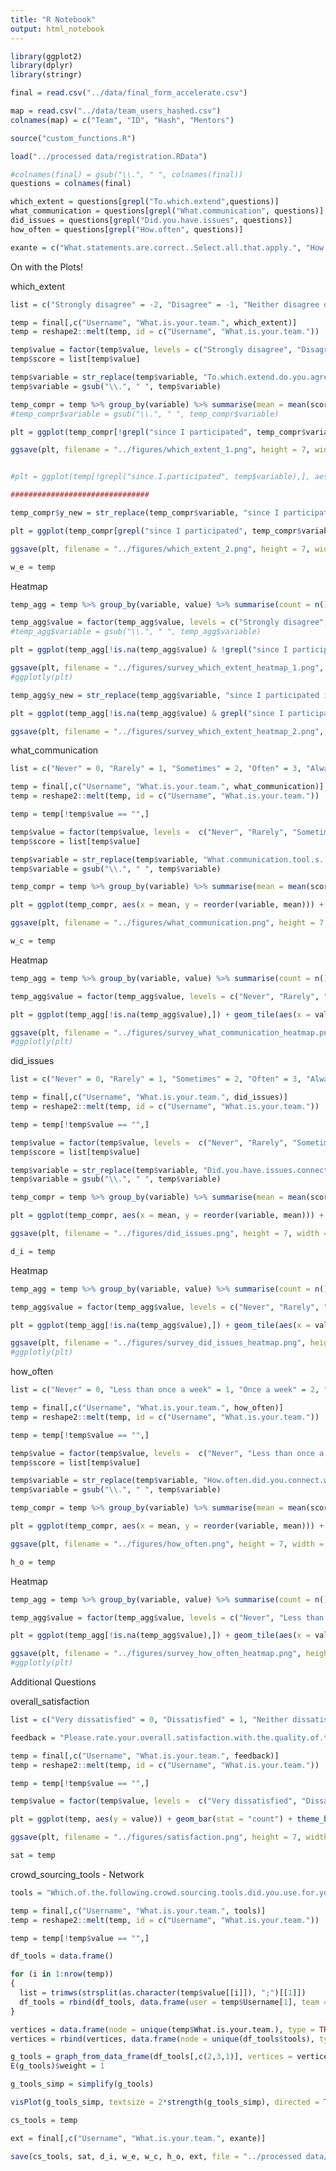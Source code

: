```yaml
---
title: "R Notebook"
output: html_notebook
---
```


```r

library(ggplot2)
library(dplyr)
library(stringr)

final = read.csv("../data/final_form_accelerate.csv")

map = read.csv("../data/team_users_hashed.csv")
colnames(map) = c("Team", "ID", "Hash", "Mentors")

source("custom_functions.R")

load("../processed data/registration.RData")

```

```r

#colnames(final) = gsub("\\.", " ", colnames(final))
questions = colnames(final)

which_extent = questions[grepl("To.which.extend",questions)]
what_communication = questions[grepl("What.communication", questions)]
did_issues = questions[grepl("Did.you.have.issues", questions)]
how_often = questions[grepl("How.often", questions)]

exante = c("What.statements.are.correct..Select.all.that.apply.", "How.can.citizen.scientists.help.produce.data.on.the.status.of.SDGs.")

```

On with the Plots!

which_extent

```r

list = c("Strongly disagree" = -2, "Disagree" = -1, "Neither disagree or agree" = 0, "Agree" = 1, "Strongly agree" = 2)

temp = final[,c("Username", "What.is.your.team.", which_extent)]
temp = reshape2::melt(temp, id = c("Username", "What.is.your.team."))

temp$value = factor(temp$value, levels = c("Strongly disagree", "Disagree", "Neither disagree or agree", "Agree", "Strongly agree"))
temp$score = list[temp$value]

temp$variable = str_replace(temp$variable, "To.which.extend.do.you.agree.to.the.following.statements...", "")
temp$variable = gsub("\\.", " ", temp$variable)

temp_compr = temp %>% group_by(variable) %>% summarise(mean = mean(score, na.rm = TRUE), se = se(score))
#temp_compr$variable = gsub("\\.", " ", temp_compr$variable)

plt = ggplot(temp_compr[!grepl("since I participated", temp_compr$variable),], aes(x = mean, y = reorder(variable, mean))) + geom_point() + theme_bw(base_size = 15) + geom_errorbar(aes(xmin = mean-se, xmax = mean+se), width = 0) + xlab("Response Score") + ylab("Questions") + ggtitle("To which extend do you agree to the following statements") + scale_x_continuous(labels=names(list), breaks=-2:2, limits=c(-2,2))+ xlab("Scores")

ggsave(plt, filename = "../figures/which_extent_1.png", height = 7, width = 20)


#plt = ggplot(temp[!grepl("since.I.participated", temp$variable),], aes(x = score, y = reorder(variable, score))) + geom_boxplot() + geom_point(aes(x = score, y = reorder(variable, score))) + theme_bw(base_size = 15) + xlab("Response Score") + ylab("Questions") + ggtitle("To which extend do you agree to the following statements") + scale_x_continuous(labels=names(list), breaks=-2:2, limits=c(-2,2))+ xlab("Scores")

###############################

temp_compr$y_new = str_replace(temp_compr$variable, "since I participated in the CBIW  ", "")

plt = ggplot(temp_compr[grepl("since I participated", temp_compr$variable),], aes(x = mean, y = reorder(y_new, mean))) + geom_point() + theme_bw(base_size = 15) + geom_errorbar(aes(xmin = mean-se, xmax = mean+se), width = 0) + xlab("Response Score") + ylab("Questions") + ggtitle("To which extend do you agree to the following statements") + scale_x_continuous(labels=names(list), breaks=-2:2, limits=c(-2,2))+ xlab("Scores")

ggsave(plt, filename = "../figures/which_extent_2.png", height = 7, width = 20)

w_e = temp

```


Heatmap

```r

temp_agg = temp %>% group_by(variable, value) %>% summarise(count = n())

temp_agg$value = factor(temp_agg$value, levels = c("Strongly disagree", "Disagree", "Neither disagree nor agree", "Agree", "Strongly agree"))
#temp_agg$variable = gsub("\\.", " ", temp_agg$variable)

plt = ggplot(temp_agg[!is.na(temp_agg$value) & !grepl("since I participated", temp_agg$variable),]) + geom_tile(aes(x = value, y = variable, fill = count), lwd = 1.5, linetype = 1) + scale_fill_gradientn(colors = hp(n = 5, option = "Always")) + theme_bw(base_size = 25) + theme(panel.grid.major = element_blank(), panel.grid.minor = element_blank(), panel.background = element_blank(), axis.text.x = element_text(angle = 90, vjust=0.5, hjust=1)) + ylab("") + xlab("") + scale_x_discrete(drop = FALSE) + geom_text(aes(x = value, y = variable, label = count), color = "white", size = 12)

ggsave(plt, filename = "../figures/survey_which_extent_heatmap_1.png", height = 10, width = 25)
#ggplotly(plt)

temp_agg$y_new = str_replace(temp_agg$variable, "since I participated in the CBIW  ", "")

plt = ggplot(temp_agg[!is.na(temp_agg$value) & grepl("since I participated", temp_agg$variable),]) + geom_tile(aes(x = value, y = y_new, fill = count), lwd = 1.5, linetype = 1) + scale_fill_gradientn(colors = hp(n = 5, option = "Always")) + theme_bw(base_size = 25) + theme(panel.grid.major = element_blank(), panel.grid.minor = element_blank(), panel.background = element_blank(), axis.text.x = element_text(angle = 90, vjust=0.5, hjust=1)) + ylab("") + xlab("") + scale_x_discrete(drop = FALSE) + geom_text(aes(x = value, y = y_new, label = count), color = "white", size = 12)

ggsave(plt, filename = "../figures/survey_which_extent_heatmap_2.png", height = 10, width = 25)


```

what_communication

```r

list = c("Never" = 0, "Rarely" = 1, "Sometimes" = 2, "Often" = 3, "Always" = 4)

temp = final[,c("Username", "What.is.your.team.", what_communication)]
temp = reshape2::melt(temp, id = c("Username", "What.is.your.team."))

temp = temp[!temp$value == "",]

temp$value = factor(temp$value, levels =  c("Never", "Rarely", "Sometimes", "Often", "Always"))
temp$score = list[temp$value]

temp$variable = str_replace(temp$variable, "What.communication.tool.s..did.you.use.during.CBIW...", "")
temp$variable = gsub("\\.", " ", temp$variable)

temp_compr = temp %>% group_by(variable) %>% summarise(mean = mean(score, na.rm = TRUE), se = se(score))

plt = ggplot(temp_compr, aes(x = mean, y = reorder(variable, mean))) + geom_point() + theme_bw(base_size = 15) + geom_errorbar(aes(xmin = mean-se, xmax = mean+se), width = 0)  + ylab("Questions") + ggtitle("What communication tools did you use during CBIW") + scale_x_continuous(labels=names(list), breaks=0:4, limits=c(0,4))+ xlab("Scores")

ggsave(plt, filename = "../figures/what_communication.png", height = 7, width = 15)

w_c = temp

```



Heatmap

```r

temp_agg = temp %>% group_by(variable, value) %>% summarise(count = n())

temp_agg$value = factor(temp_agg$value, levels = c("Never", "Rarely", "Sometimes", "Often", "Always"))

plt = ggplot(temp_agg[!is.na(temp_agg$value),]) + geom_tile(aes(x = value, y = variable, fill = count), lwd = 1.5, linetype = 1) + scale_fill_gradientn(colors = hp(n = 7, option = "Always")) + theme_bw(base_size = 25) + theme(panel.grid.major = element_blank(), panel.grid.minor = element_blank(), panel.background = element_blank(), axis.text.x = element_text(angle = 90, vjust = 0.5, hjust = 1)) + ylab("") + xlab("") + scale_x_discrete(drop = FALSE) + geom_text(aes(x = value, y = variable, label = count), color = "white", size = 12)

ggsave(plt, filename = "../figures/survey_what_communication_heatmap.png", height = 10, width = 10)
#ggplotly(plt)

```

did_issues

```r

list = c("Never" = 0, "Rarely" = 1, "Sometimes" = 2, "Often" = 3, "Always" = 4)

temp = final[,c("Username", "What.is.your.team.", did_issues)]
temp = reshape2::melt(temp, id = c("Username", "What.is.your.team."))

temp = temp[!temp$value == "",]

temp$value = factor(temp$value, levels =  c("Never", "Rarely", "Sometimes", "Often", "Always"))
temp$score = list[temp$value]

temp$variable = str_replace(temp$variable, "Did.you.have.issues.connecting.with.any.of.the.platforms.used.during.CBIW...", "")
temp$variable = gsub("\\.", " ", temp$variable)

temp_compr = temp %>% group_by(variable) %>% summarise(mean = mean(score, na.rm = TRUE), se = se(score))

plt = ggplot(temp_compr, aes(x = mean, y = reorder(variable, mean))) + geom_point() + theme_bw(base_size = 15) + geom_errorbar(aes(xmin = mean-se, xmax = mean+se), width = 0) + ylab("Questions") + ggtitle("Did you have issues connecting with any of the platforms used during CBIW") + scale_x_continuous(labels=names(list), breaks=0:4, limits=c(0,4))+ xlab("Scores")

ggsave(plt, filename = "../figures/did_issues.png", height = 7, width = 10)

d_i = temp

```

Heatmap

```r

temp_agg = temp %>% group_by(variable, value) %>% summarise(count = n())

temp_agg$value = factor(temp_agg$value, levels = c("Never", "Rarely", "Sometimes", "Often", "Always"))

plt = ggplot(temp_agg[!is.na(temp_agg$value),]) + geom_tile(aes(x = value, y = variable, fill = count), lwd = 1.5, linetype = 1) + scale_fill_gradientn(colors = hp(n = 7, option = "Always")) + theme_bw(base_size = 25) + theme(panel.grid.major = element_blank(), panel.grid.minor = element_blank(), panel.background = element_blank(), axis.text.x = element_text(angle = 90, vjust = 0.5, hjust = 1)) + ylab("") + xlab("") + scale_x_discrete(drop = FALSE) + geom_text(aes(x = value, y = variable, label = count), color = "white", size = 12)

ggsave(plt, filename = "../figures/survey_did_issues_heatmap.png", height = 10, width = 10)
#ggplotly(plt)

```

how_often

```r

list = c("Never" = 0, "Less than once a week" = 1, "Once a week" = 2, "Two to three times a week" = 3, "Four times or more a week" = 4)

temp = final[,c("Username", "What.is.your.team.", how_often)]
temp = reshape2::melt(temp, id = c("Username", "What.is.your.team."))

temp = temp[!temp$value == "",]

temp$value = factor(temp$value, levels =  c("Never", "Less than once a week", "Once a week", "Two to three times a week", "Four times or more a week"))
temp$score = list[temp$value]

temp$variable = str_replace(temp$variable, "How.often.did.you.connect.with.these.people.for.feedback.and.support.for.your.team.project...", "")
temp$variable = gsub("\\.", " ", temp$variable)

temp_compr = temp %>% group_by(variable) %>% summarise(mean = mean(score, na.rm = TRUE), se = se(score))

plt = ggplot(temp_compr, aes(x = mean, y = reorder(variable, mean))) + geom_point() + theme_bw(base_size = 15) + geom_errorbar(aes(xmin = mean-se, xmax = mean+se), width = 0) + ylab("Questions") + ggtitle("How often did you connect with these people for feedback and support for your team project") + scale_x_continuous(labels=names(list), breaks=0:4, limits=c(0,4)) + xlab("Scores")

ggsave(plt, filename = "../figures/how_often.png", height = 7, width = 10)

h_o = temp

```

Heatmap

```r

temp_agg = temp %>% group_by(variable, value) %>% summarise(count = n())

temp_agg$value = factor(temp_agg$value, levels = c("Never", "Less than once a week", "Once a week", "Two to three times a week", "Four times or more a week"))

plt = ggplot(temp_agg[!is.na(temp_agg$value),]) + geom_tile(aes(x = value, y = variable, fill = count), lwd = 1.5, linetype = 1) + scale_fill_gradientn(colors = hp(n = 7, option = "Always")) + theme_bw(base_size = 25) + theme(panel.grid.major = element_blank(), panel.grid.minor = element_blank(), panel.background = element_blank(), axis.text.x = element_text(angle = 90, vjust = 0.5, hjust = 1)) + ylab("") + xlab("") + scale_x_discrete(drop = FALSE) + geom_text(aes(x = value, y = variable, label = count), color = "white", size = 12)

ggsave(plt, filename = "../figures/survey_how_often_heatmap.png", height = 10, width = 10)
#ggplotly(plt)

```

Additional Questions

overall_satisfaction

```r

list = c("Very dissatisfied" = 0, "Dissatisfied" = 1, "Neither dissatisfied or satisfied" = 2, "Satisfied" = 1, "Very satisfied" = 2)

feedback = "Please.rate.your.overall.satisfaction.with.the.quality.of.the.CBIW"

temp = final[,c("Username", "What.is.your.team.", feedback)]
temp = reshape2::melt(temp, id = c("Username", "What.is.your.team."))

temp = temp[!temp$value == "",]

temp$value = factor(temp$value, levels =  c("Very dissatisfied", "Dissatisfied", "Neither dissatisfied or satisfied", "Satisfied", "Very satisfied"))

plt = ggplot(temp, aes(y = value)) + geom_bar(stat = "count") + theme_bw(base_size = 15) + xlab("Response Score") + ylab("Questions")  + ggtitle("Satisfaction with the quality of the CBIW") + scale_y_discrete(drop = FALSE)

ggsave(plt, filename = "../figures/satisfaction.png", height = 7, width = 10)

sat = temp

```

crowd_sourcing_tools - Network

```r

tools = "Which.of.the.following.crowd.sourcing.tools.did.you.use.for.your.project..Select.all.that.apply."

temp = final[,c("Username", "What.is.your.team.", tools)]
temp = reshape2::melt(temp, id = c("Username", "What.is.your.team."))

temp = temp[!temp$value == "",]

df_tools = data.frame()

for (i in 1:nrow(temp))
{
  list = trimws(strsplit(as.character(temp$value[[i]]), ";")[[1]])
  df_tools = rbind(df_tools, data.frame(user = temp$Username[1], team = temp$What.is.your.team.[i], tools = list))
}

vertices = data.frame(node = unique(temp$What.is.your.team.), type = TRUE)
vertices = rbind(vertices, data.frame(node = unique(df_tools$tools), type = FALSE))

g_tools = graph_from_data_frame(df_tools[,c(2,3,1)], vertices = vertices)
E(g_tools)$weight = 1

g_tools_simp = simplify(g_tools)

visPlot(g_tools_simp, textsize = 2*strength(g_tools_simp), directed = TRUE, nodesize = strength(g_tools_simp), edgewidth = E(g_tools_simp)$weight, communities = V(g_tools_simp)$type+0)

cs_tools = temp

```

```r

ext = final[,c("Username", "What.is.your.team.", exante)]

save(cs_tools, sat, d_i, w_e, w_c, h_o, ext, file = "../processed data/comparison_accelerate.RData")

```

